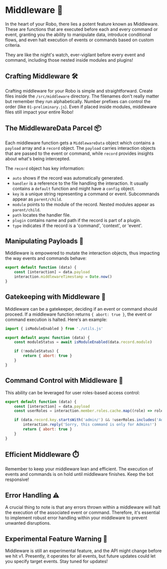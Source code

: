 
# Middleware 🌙

In the heart of your Robo, there lies a potent feature known as Middleware. These are functions that are executed before each and every command or event, granting you the ability to manipulate data, introduce conditional flows, and even halt execution of events or commands based on custom criteria.

They are like the night's watch, ever-vigilant before every event and command, including those nested inside modules and plugins!

## Crafting Middleware 🛠️

Crafting middleware for your Robo is simple and straightforward. Create files inside the `/src/middleware` directory. The filenames don't really matter but remember they run alphabetically. Number prefixes can control the order (like `01-preliminary.js`). Even if placed inside modules, middleware files still impact your entire Robo!

<FileTree>
	<FileTree.Folder name="src" open>
		<FileTree.Folder name="middleware" open>
			<FileTree.File name="01-check-roles.js" />
			<FileTree.File name="02-set-timestamp.js" />
			<FileTree.File name="03-example-logger.js" />
		</FileTree.Folder>
	</FileTree.Folder>
</FileTree>

## The MiddlewareData Parcel 📦

Each middleware function gets a `MiddlewareData` object which contains a `payload` array and a `record` object. The `payload` carries interaction objects that are passed to the event or command, while `record` provides insights about what's being intercepted.

The `record` object has key information:

- `auto` shows if the record was automatically generated.
- `handler` is a reference to the file handling the interaction. It usually contains a `default` function and might have a `config` object.
- `key` is a unique string representing a command or event. Subcommands appear as `parent/child`.
- `module` points to the module of the record. Nested modules appear as `parent/child`.
- `path` locates the handler file.
- `plugin` contains name and path if the record is part of a plugin.
- `type` indicates if the record is a 'command', 'context', or 'event'.

## Manipulating Payloads 🔄

Middleware is empowered to mutate the interaction objects, thus impacting the way events and commands behave:

```js filename="/src/middleware/01-example.middleware.js" /data/ showLineNumbers
export default function (data) {
	const [interaction] = data.payload
	interaction.middlewareTimestamp = Date.now()
}
```

## Gatekeeping with Middleware 🚧

Middleware can be a gatekeeper, deciding if an event or command should proceed. If a middleware function returns `{ abort: true }`, the event or command execution is halted. Here's an example:

```js showLineNumbers {7} /abort/
import { isModuleEnabled } from './utils.js'

export default async function (data) {
	const moduleStatus = await isModuleEnabled(data.record.module)

	if (!moduleStatus) {
		return { abort: true }
	}
}
```

## Command Control with Middleware 🚦

This ability can be leveraged for user roles-based access control:

```js showLineNumbers {5-8} filename="/src/middleware/02-admin.middleware.js"
export default function (data) {
	const [interaction] = data.payload
	const userRoles = interaction.member.roles.cache.map((role) => role.name)

	if (data.record.key.startsWith('admin/') && !userRoles.includes('Admin')) {
		interaction.reply('Sorry, this command is only for Admins!')
		return { abort: true }
	}
}
```

## Efficient Middleware ⏱️

Remember to keep your middleware lean and efficient. The execution of events and commands is on hold until middleware finishes. Keep the bot responsive!

## Error Handling ⚠️

A crucial thing to note is that any errors thrown within a middleware will halt the execution of the associated event or command. Therefore, it's essential to implement robust error handling within your middleware to prevent unwanted disruptions.

## Experimental Feature Warning 🚧

Middleware is still an experimental feature, and the API might change before we hit v1. Presently, it operates for all events, but future updates could let you specify target events. Stay tuned for updates!
